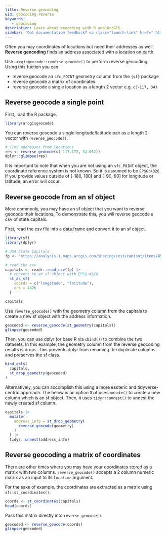 ```yaml
---
title: Reverse geocoding
uid: geocoding-reverse
keywords:
   - geocoding
description: Learn about geocoding with R and ArcGIS. 
sidebar: 'Got documentation feedback? <a class="launch-link" href=" https://arcg.is/1H1aza">Take this short survey&nbsp;<svg xmlns="http://www.w3.org/2000/svg" height="16" width="16" style="display:inline-block;" ><path d="M1 1h8v1H2v12h12V7h1v8H1zm7.325 7.382L14 2.707V5h1V1h-4v1h2.293L7.618 7.675z"></path></svg></a>'
---
```

Often you may coordinates of locations but need their addresses as well. **Reverse geocoding** finds an address associated with a location on earth. 

Use `arcgisgeocode::reverse_geocode()` to perform reverse geocoding. Using this fuction you can

- reverse geocode an `sfc_POINT` geometry column from the `{sf}` package
- reverse geocode a matrix of coordinates
- reverse geocode a single location as a length 2 vector e.g. `c(-117, 34)`


## Reverse geocode a single point

First, load the R package. 

```r
library(arcgisgeocode)
```

You can reverse geocode a single longitude/latitude pair as a length 2 vector with `reverse_geocode()`. 

```r
# Find addresses from locations
res <- reverse_geocode(c(-117.172, 34.052))
dplyr::glimpse(res)
```

:::{.callout-important}
It is important to note that when you are not using an `sfc_POINT` object, the coordinate reference system is not known. So it is assumed to be `EPSG:4326`. If you provide values outside of [-180, 180] and [-90, 90] for longitude or latitude, an error will occur. 
:::

## Reverse geocode from an sf object

More commonly, you may have an sf object that you want to reverse geocode their locations. To demonstrate this, you will reverse geocode a csv of state capitals. 

First, read the csv file into a data.frame and convert it to an sf object.

```r
library(sf)
library(dplyr)

# USA State Capitals
fp <- "https://analysis-1.maps.arcgis.com/sharing/rest/content/items/85bcfca158d641b99e7579b47cfee91e/data"

# read the csv
capitals <- readr::read_csv(fp) |>
  # convert to an sf object with EPSG:4326
  st_as_sf(
    coords = c("longitude", "latitude"),
    crs = 4326
  )

capitals
```

Use `reverse_geocode()` with the geometry column from the capitals to create a new sf object with the address information.

```r
geocoded <- reverse_geocode(st_geometry(capitals))
glimpse(geocoded)
```

Then, you can use dplyr (or base R via `cbind()`) to combine the two datasets. In this example, the geometry column from the reverse geocoding results is drops. This prevents dplyr from renaming the duplicate columns and preserves the sf class.

```r
bind_cols(
  capitals,
  st_drop_geometry(geocoded)
)
```


Alternatively, you can accomplish this using a more esoteric and tidyverse-centric approach. The below is an option that uses `mutate()` to create a new column which is an sf object. Then, it uses `tidyr::unnest()` to unnest the newly created sf column.

```r
capitals |>
  mutate(
    address_info = st_drop_geometry(
      reverse_geocode(geometry)
    )
  ) |>
  tidyr::unnest(address_info)
```


## Reverse geocoding a matrix of coordinates

There are other times where you may have your coordinates stored as a matrix with two columns. `reverse_geocode()` accepts a 2 column numeric matrix as an input to its `location` argument. 

For the sake of example, the coordinates are extracted as a matrix using `sf::st_coordinates()`.
```r
coords <- st_coordinates(capitals)
head(coords)
```

Pass this matrix directly into `reverse_geocode()`.
```r
geocoded <- reverse_geocode(coords)
glimpse(geocoded)
```
